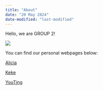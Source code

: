 ```yaml
---
title: "About"
date: "20 May 2024"
date-modified: "last-modified"
---
```


Hello, we are GROUP 2!

![](images/msg-4092486963-300827-02.jpg)

You can find our personal webpages below:

[Alicia](https://lnealicia-isss608.netlify.app/)

[Keke](https://isss608keke.netlify.app/)

[YouTing](https://isss608ytquek.netlify.app/)
